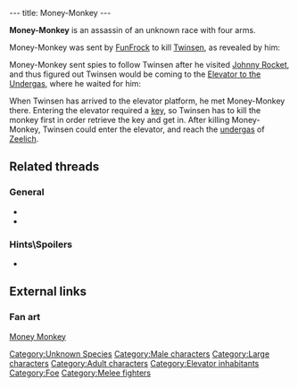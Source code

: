 ---
title: Money-Monkey
---

{{Character|
Name=Money-Monkey|
Image=DVMONEYM.JPG|
Race=Unknown|
Gender=Male|
Size=Large|
Age=Adult}}

'''Money-Monkey''' is an assassin of an unknown race with four arms.

Money-Monkey was sent by [[FunFrock]] to kill [[Twinsen]], as revealed by him:

{{Quote|
Quote=I, my lad, am an assassin that Dark Monk's paid to eliminate you. But, looking at you, it seems I must have the wrong fellow. The lad I hunt is a warrior so fierce, that Dark Monk himself fears him!|
Character=Money-Monkey}}

Money-Monkey sent spies to follow Twinsen after he visited [[Johnny Rocket]], and thus figured out Twinsen would be coming to the [[Elevator to the Undergas]], where he waited for him:

{{Quote|
Quote=Laddie, you are as savvy as a monster from the gas. When you established contact with Johnny Rocket, my spies were there. We have followed you since. I knew that you wanted to go down to the under-gas. Thus I waited here to strike. But enough said. Now, lad, prepare yourself to die!!|
Character=Money-Monkey}}

When Twinsen has arrived to the elevator platform, he met Money-Monkey there. Entering the elevator required a [[key]], so Twinsen has to kill the monkey first in order retrieve the key and get in. After killing Money-Monkey, Twinsen could enter the elevator, and reach the [[undergas]] of [[Zeelich]].

==Related threads==
===General===
* {{thread|id=10446|title=i cant get to the monkey!}}
* {{thread|id=11905|title=whoever has done this is a genius}}

===Hints\Spoilers===
* {{thread|id=9495|title=Problem!}}

==External links==
===Fan art===
[http://www.deviantart.com/view/14459059/ Money Monkey]

[[Category:Unknown Species]]
[[Category:Male characters]]
[[Category:Large characters]]
[[Category:Adult characters]]
[[Category:Elevator inhabitants]]
[[Category:Foe]]
[[Category:Melee fighters]]